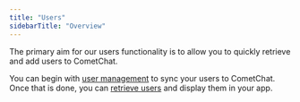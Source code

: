 ```yaml
---
title: "Users"
sidebarTitle: "Overview"
---
```




The primary aim for our users functionality is to allow you to quickly retrieve and add users to CometChat.

You can begin with [user management](/sdk/flutter/3.0/users-user-management) to sync your users to CometChat. Once that is done, you can [retrieve users](/sdk/flutter/3.0/users-retrieve-users) and display them in your app.
